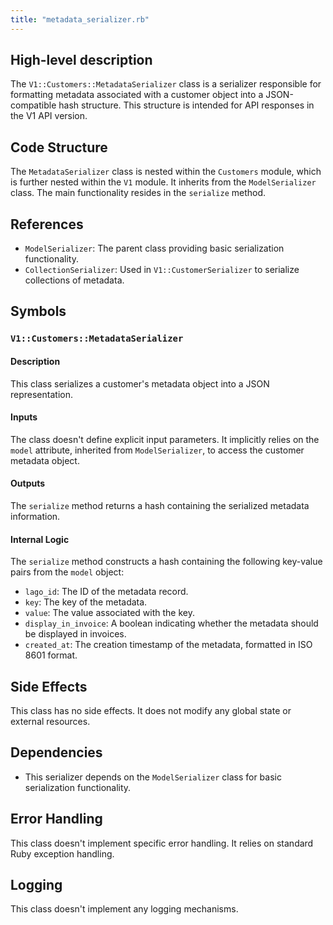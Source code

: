 ```yaml
---
title: "metadata_serializer.rb"
---
```


## High-level description
The `V1::Customers::MetadataSerializer` class is a serializer responsible for formatting metadata associated with a customer object into a JSON-compatible hash structure. This structure is intended for API responses in the V1 API version.

## Code Structure
The `MetadataSerializer` class is nested within the `Customers` module, which is further nested within the `V1` module. It inherits from the `ModelSerializer` class. The main functionality resides in the `serialize` method.

## References
- `ModelSerializer`: The parent class providing basic serialization functionality.
- `CollectionSerializer`: Used in `V1::CustomerSerializer` to serialize collections of metadata.

## Symbols

### `V1::Customers::MetadataSerializer`
#### Description
This class serializes a customer's metadata object into a JSON representation.

#### Inputs
The class doesn't define explicit input parameters. It implicitly relies on the `model` attribute, inherited from `ModelSerializer`, to access the customer metadata object.

#### Outputs
The `serialize` method returns a hash containing the serialized metadata information.

#### Internal Logic
The `serialize` method constructs a hash containing the following key-value pairs from the `model` object:
- `lago_id`: The ID of the metadata record.
- `key`: The key of the metadata.
- `value`: The value associated with the key.
- `display_in_invoice`: A boolean indicating whether the metadata should be displayed in invoices.
- `created_at`: The creation timestamp of the metadata, formatted in ISO 8601 format.

## Side Effects
This class has no side effects. It does not modify any global state or external resources.

## Dependencies
- This serializer depends on the `ModelSerializer` class for basic serialization functionality.

## Error Handling
This class doesn't implement specific error handling. It relies on standard Ruby exception handling.

## Logging
This class doesn't implement any logging mechanisms.
